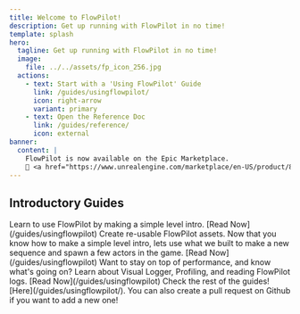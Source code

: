 ```yaml
---
title: Welcome to FlowPilot!
description: Get up running with FlowPilot in no time!
template: splash
hero:
  tagline: Get up running with FlowPilot in no time!
  image:
    file: ../../assets/fp_icon_256.jpg
  actions:
    - text: Start with a 'Using FlowPilot' Guide
      link: /guides/usingflowpilot/
      icon: right-arrow
      variant: primary
    - text: Open the Reference Doc
      link: /guides/reference/
      icon: external
banner:
  content: |
    FlowPilot is now available on the Epic Marketplace.
    🏪 <a href="https://www.unrealengine.com/marketplace/en-US/product/88621a7957c0435991e5d0ce327e9f68">Check it out</a> 🎉
---
```



## Introductory Guides

<CardGrid stagger>
	<Card title="Make a Level Intro" icon="pencil">
		Learn to use FlowPilot by making a simple level intro.
		[Read Now](/guides/usingflowpilot)
	</Card>
	<Card title="Re-Usable FlowPilot Assets" icon="add-document">
		Create re-usable FlowPilot assets. Now that you know how to make a simple level intro, lets use what we built to make a new sequence and spawn a few actors in the game.
		[Read Now](/guides/usingflowpilot)
	</Card>
	<Card title="Debugging! Lets dive in" icon="setting">
		Want to stay on top of performance, and know what's going on? Learn about Visual Logger, Profiling, and reading FlowPilot logs.
		[Read Now](/guides/usingflowpilot)
	</Card>
	<Card title="More Guides" icon="open-book">
		Check the rest of the guides! [Here](/guides/usingflowpilot/).
		You can also create a pull request on Github if you want to add a new one!
	</Card>
</CardGrid>
